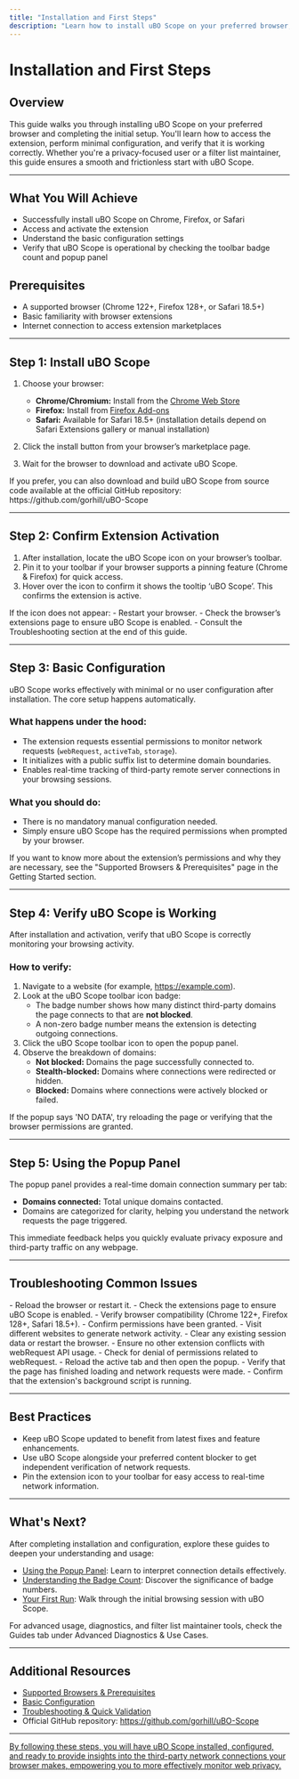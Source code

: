 ```yaml
---
title: "Installation and First Steps"
description: "Learn how to install uBO Scope on your preferred browser, and perform the initial setup. This guide covers accessing the extension, understanding its minimal configuration, and verifying it’s working as intended. Perfect for new users looking for a frictionless start."
---
```


# Installation and First Steps

## Overview
This guide walks you through installing uBO Scope on your preferred browser and completing the initial setup. You'll learn how to access the extension, perform minimal configuration, and verify that it is working correctly. Whether you're a privacy-focused user or a filter list maintainer, this guide ensures a smooth and frictionless start with uBO Scope.

---

## What You Will Achieve
- Successfully install uBO Scope on Chrome, Firefox, or Safari
- Access and activate the extension
- Understand the basic configuration settings
- Verify that uBO Scope is operational by checking the toolbar badge count and popup panel

## Prerequisites
- A supported browser (Chrome 122+, Firefox 128+, or Safari 18.5+)
- Basic familiarity with browser extensions
- Internet connection to access extension marketplaces


---

## Step 1: Install uBO Scope

1. Choose your browser:
   - **Chrome/Chromium:** Install from the [Chrome Web Store](https://chromewebstore.google.com/detail/ubo-scope/bbdpgcaljkaaigfcomhidmneffjjjfgp)
   - **Firefox:** Install from [Firefox Add-ons](https://addons.mozilla.org/firefox/addon/ubo-scope/)
   - **Safari:** Available for Safari 18.5+ (installation details depend on Safari Extensions gallery or manual installation)

2. Click the install button from your browser’s marketplace page.
3. Wait for the browser to download and activate uBO Scope.

<Tip>
If you prefer, you can also download and build uBO Scope from source code available at the official GitHub repository: https://github.com/gorhill/uBO-Scope
</Tip>

---

## Step 2: Confirm Extension Activation

1. After installation, locate the uBO Scope icon on your browser’s toolbar.
2. Pin it to your toolbar if your browser supports a pinning feature (Chrome & Firefox) for quick access.
3. Hover over the icon to confirm it shows the tooltip ‘uBO Scope’. This confirms the extension is active.

<Check>
If the icon does not appear:
- Restart your browser.
- Check the browser’s extensions page to ensure uBO Scope is enabled.
- Consult the Troubleshooting section at the end of this guide.
</Check>

---

## Step 3: Basic Configuration

uBO Scope works effectively with minimal or no user configuration after installation. The core setup happens automatically.

### What happens under the hood:
- The extension requests essential permissions to monitor network requests (`webRequest`, `activeTab`, `storage`).
- It initializes with a public suffix list to determine domain boundaries.
- Enables real-time tracking of third-party remote server connections in your browsing sessions.

### What you should do:
- There is no mandatory manual configuration needed.
- Simply ensure uBO Scope has the required permissions when prompted by your browser.

<Note>
If you want to know more about the extension’s permissions and why they are necessary, see the "Supported Browsers & Prerequisites" page in the Getting Started section.
</Note>

---

## Step 4: Verify uBO Scope is Working

After installation and activation, verify that uBO Scope is correctly monitoring your browsing activity.

### How to verify:

1. Navigate to a website (for example, https://example.com).
2. Look at the uBO Scope toolbar icon badge:
   - The badge number shows how many distinct third-party domains the page connects to that are **not blocked**.
   - A non-zero badge number means the extension is detecting outgoing connections.
3. Click the uBO Scope toolbar icon to open the popup panel.
4. Observe the breakdown of domains:
   - **Not blocked:** Domains the page successfully connected to.
   - **Stealth-blocked:** Domains where connections were redirected or hidden.
   - **Blocked:** Domains where connections were actively blocked or failed.

<Tip>
If the popup says 'NO DATA', try reloading the page or verifying that the browser permissions are granted.
</Tip>

---

## Step 5: Using the Popup Panel

The popup panel provides a real-time domain connection summary per tab:

- **Domains connected:** Total unique domains contacted.
- Domains are categorized for clarity, helping you understand the network requests the page triggered.

This immediate feedback helps you quickly evaluate privacy exposure and third-party traffic on any webpage.

---

## Troubleshooting Common Issues

<AccordionGroup title="Troubleshooting Tips">
<Accordion title="Extension Icon Missing">
- Reload the browser or restart it.
- Check the extensions page to ensure uBO Scope is enabled.
- Verify browser compatibility (Chrome 122+, Firefox 128+, Safari 18.5+).
- Confirm permissions have been granted.
</Accordion>
<Accordion title="Badge Count Not Appearing or Always Zero">
- Visit different websites to generate network activity.
- Clear any existing session data or restart the browser.
- Ensure no other extension conflicts with webRequest API usage.
- Check for denial of permissions related to webRequest.
</Accordion>
<Accordion title="Popup Shows NO DATA or Blank Details">
- Reload the active tab and then open the popup.
- Verify that the page has finished loading and network requests were made.
- Confirm that the extension's background script is running.
</Accordion>
</AccordionGroup>

---

## Best Practices

- Keep uBO Scope updated to benefit from latest fixes and feature enhancements.
- Use uBO Scope alongside your preferred content blocker to get independent verification of network requests.
- Pin the extension icon to your toolbar for easy access to real-time network information.

---

## What's Next?

After completing installation and configuration, explore these guides to deepen your understanding and usage:

- [Using the Popup Panel](/guides/core-workflows/using-the-popup): Learn to interpret connection details effectively.
- [Understanding the Badge Count](/guides/core-workflows/understanding-the-badge): Discover the significance of badge numbers.
- [Your First Run](/getting-started/first-use-validation/first-run): Walk through the initial browsing session with uBO Scope.

For advanced usage, diagnostics, and filter list maintainer tools, check the Guides tab under Advanced Diagnostics & Use Cases.

---

## Additional Resources

- [Supported Browsers & Prerequisites](/getting-started/installation-setup/supported-browsers-prerequisites)
- [Basic Configuration](/getting-started/installation-setup/basic-configuration)
- [Troubleshooting & Quick Validation](/getting-started/first-use-validation/troubleshooting-and-validation)
- Official GitHub repository: https://github.com/gorhill/uBO-Scope

---

<u>By following these steps, you will have uBO Scope installed, configured, and ready to provide insights into the third-party network connections your browser makes, empowering you to more effectively monitor web privacy.</u>